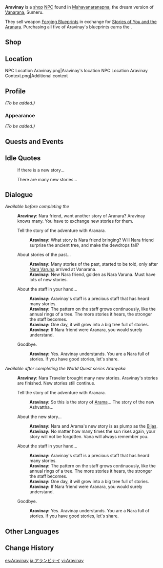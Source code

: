 {{Meta
<!-- Remove this template after adding the missing info -->
|missing_NPC_profile  = yes
}}
{{Character Infobox
|type             = Open-World NPC
|group            = Aranara
|image            = NPC Aravinay.png
|region           = Sumeru
|location         = Sumeru
}}
'''Aravinay''' is a [[shop]] [[NPC]] found in [[Mahavanaranapna]], the dream version of [[Vanarana (Area)|Vanarana]], Sumeru. 

They sell weapon [[Forging Blueprints]] in exchange for [[Stories of You and the Aranara]]. Purchasing all five of Aravinay's blueprints earns the {{Achievement|The Tale of the Forest}}.

==Shop==
{{Shop/Header|currency=Stories of You and the Aranara|vendor=Aravinay}}
{{Shop|Tale of the Forest King|1|1}}
{{Shop|Tale of the Desert|1|1}}
{{Shop|Tale of the King's Squire|1|1}}
{{Shop|Tale of the Moonlight|1|1}}
{{Shop|Tale of the Portent|1|1}}
{{Shop/Footer}}

==Location==
<gallery>
NPC Location Aravinay.png|Aravinay's location
NPC Location Aravinay Context.png|Additional context
</gallery>

==Profile==
<!-- Detailed story/lore information goes here. -->
''(To be added.)''

===Appearance===
<!-- Keep appearance section short and concise. Limit to 2 paragraphs with 3-4 sentences each. -->
''(To be added.)''

==Quests and Events==
{{Quests and Events}}

==Idle Quotes==
{{Dialogue Start}}
: {{DIcon|Idle}} If there is a new story...
: {{DIcon|Idle}} There are many new stories...
{{Dialogue End}}

==Dialogue==
''Available before completing the {{Quest|Aranyaka}}''
{{Dialogue Start}}
:'''Aravinay:''' Nara friend, want another story of Aranara? Aravinay knows many. You have to exchange new stories for them.
:{{DIcon|Shop}} Tell the story of the adventure with Aranara.
::'''Aravinay:''' What story is Nara friend bringing? Will Nara friend surprise the ancient tree, and make the dewdrops fall?
:{{DIcon}} About stories of the past...
::'''Aravinay:''' Many stories of the past, started to be told, only after [[Nara Varuna]] arrived at Vanarana.
::'''Aravinay:''' New Nara friend, golden as Nara Varuna. Must have lots of new stories.
:{{DIcon}} About the staff in your hand...
::'''Aravinay:''' Aravinay's staff is a precious staff that has heard many stories.
::'''Aravinay:''' The pattern on the staff grows continuously, like the annual rings of a tree. The more stories it hears, the stronger the staff becomes.
::'''Aravinay:''' One day, it will grow into a big tree full of stories.
::'''Aravinay:''' If Nara friend were Aranara, you would surely understand.
:{{DIcon}} Goodbye.
::'''Aravinay:''' Yes. Aravinay understands. You are a Nara full of stories. If you have good stories, let's share.
{{Dialogue End}}

''Available after completing the World Quest series Aranyaka''
{{Dialogue Start}}
:'''Aravinay:''' Nara Traveler brought many new stories. Aravinay's stories are finished. New stories still continue.
:{{DIcon|Shop}} Tell the story of the adventure with Aranara.
::'''Aravinay:''' So this is the story of [[Arama]]... The story of the new Ashvattha...
:{{DIcon}} About the new story...
::'''Aravinay:''' Nara {{Traveler}} and Arama's new story is as plump as the [[Bija]]s.
::'''Aravinay:''' No matter how many times the sun rises again, your story will not be forgotten. Vana will always remember you.
:{{DIcon}} About the staff in your hand...
::'''Aravinay:''' Aravinay's staff is a precious staff that has heard many stories.
::'''Aravinay:''' The pattern on the staff grows continuously, like the annual rings of a tree. The more stories it hears, the stronger the staff becomes.
::'''Aravinay:''' One day, it will grow into a big tree full of stories.
::'''Aravinay:''' If Nara friend were Aranara, you would surely understand.
:{{DIcon}} Goodbye.
::'''Aravinay:''' Yes. Aravinay understands. You are a Nara full of stories. If you have good stories, let's share.
{{Dialogue End}}
<!--
==Event Dialogue==
===Event Name===
{{Dialogue Start}}
:'''Aravinay:'''
{{Dialogue End}}

==Trivia==
*
-->
==Other Languages==
{{Other Languages
|en      = Aravinay
|zhs     = 兰随尼
|zhs_rm  = Lánsuíní
|zht     = 蘭隨尼
|zht_rm  = Lánsuíní
|ja      = アランビナイ
|ja_rm   = Aranbinai
|ko      = 아란비나이
|es      = Aravinay
|fr      = Aravinay
|ru      = Аравиней
|th      = Aravinay
|vi      = Aravinay
|de      = Aravinay
|id      = Aravinay
|pt      = Aravinay
|tr      = Aravinay
|it      = Aravinay
}}

==Change History==
{{Change History|3.0}}
<!--
==References==
{{Reflist}}
-->

[[es:Aravinay]]
[[ja:アランビナイ]]
[[vi:Aravinay]]